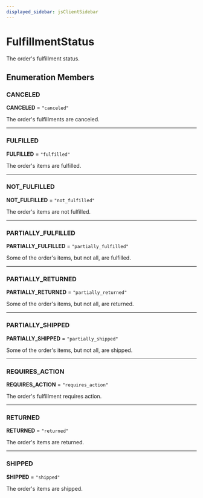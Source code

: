 ```yaml
---
displayed_sidebar: jsClientSidebar
---
```



# FulfillmentStatus

The order's fulfillment status.

## Enumeration Members

### CANCELED

 **CANCELED** = ``"canceled"``

The order's fulfillments are canceled.

___

### FULFILLED

 **FULFILLED** = ``"fulfilled"``

The order's items are fulfilled.

___

### NOT\_FULFILLED

 **NOT\_FULFILLED** = ``"not_fulfilled"``

The order's items are not fulfilled.

___

### PARTIALLY\_FULFILLED

 **PARTIALLY\_FULFILLED** = ``"partially_fulfilled"``

Some of the order's items, but not all, are fulfilled.

___

### PARTIALLY\_RETURNED

 **PARTIALLY\_RETURNED** = ``"partially_returned"``

Some of the order's items, but not all, are returned.

___

### PARTIALLY\_SHIPPED

 **PARTIALLY\_SHIPPED** = ``"partially_shipped"``

Some of the order's items, but not all, are shipped.

___

### REQUIRES\_ACTION

 **REQUIRES\_ACTION** = ``"requires_action"``

The order's fulfillment requires action.

___

### RETURNED

 **RETURNED** = ``"returned"``

The order's items are returned.

___

### SHIPPED

 **SHIPPED** = ``"shipped"``

The order's items are shipped.
